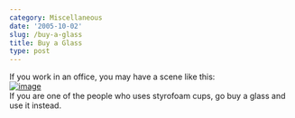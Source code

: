 ```yaml
---
category: Miscellaneous
date: '2005-10-02'
slug: /buy-a-glass
title: Buy a Glass
type: post
---
```



If you work in an office, you may have a scene like this:  
[![image](http://photos1.blogger.com/blogger/2691/1643/400/20050927_091354a1.jpg)](http://photos1.blogger.com/blogger/2691/1643/1600/20050927_091354a2.jpg)  
If you are one of the people who uses styrofoam cups, go buy a
glass and use it instead.